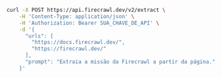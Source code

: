 ```bash cURL
curl -X POST https://api.firecrawl.dev/v2/extract \
    -H 'Content-Type: application/json' \
    -H 'Authorization: Bearer SUA_CHAVE_DE_API' \
    -d '{
      "urls": [
        "https://docs.firecrawl.dev/",
        "https://firecrawl.dev/"
      ],
      "prompt": "Extraia a missão da Firecrawl a partir da página."
    }'
```

